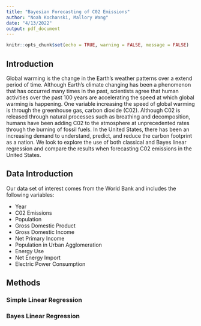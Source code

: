 ---
title: "Bayesian Forecasting of C02 Emissions"
author: "Noah Kochanski, Mallory Wang"
date: "4/13/2022"
output: pdf_document
---

```{r setup, include=FALSE}
knitr::opts_chunk$set(echo = TRUE, warning = FALSE, message = FALSE)
```

## Introduction

Global warming is the change in the Earth's weather patterns over a extend period of time. Although Earth's climate changing has been a phenomenon that has occurred many times in the past, scientists agree that human activities over the past 100 years are accelerating the speed at which global warming is happening. One variable increasing the speed of global warming is through the greenhouse gas, carbon dioxide (C02).  Although C02 is released through natural processes such as breathing and decomposition, humans have been adding C02 to the atmosphere at unprecedented rates through the burning of fossil fuels. In the United States, there has been an increasing demand to understand, predict, and reduce the carbon footprint as a nation. We look to explore the use of both classical and Bayes linear regression and compare the results when forecasting C02 emissions in the United States.

## Data Introduction

Our data set of interest comes from the World Bank and includes the following variables:

* Year
* C02 Emissions
* Population
* Gross Domestic Product
* Gross Domestic Income
* Net Primary Income
* Population in Urban Agglomeration
* Energy Use
* Net Energy Import
* Electric Power Consumption


## Methods

### Simple Linear Regression




### Bayes Linear Regression


## 
